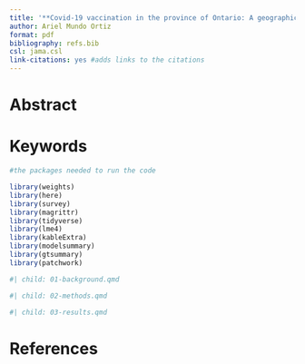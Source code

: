 ```yaml
---
title: '**Covid-19 vaccination in the province of Ontario: A geographical and socio-economical analysis**'
author: Ariel Mundo Ortiz
format: pdf
bibliography: refs.bib
csl: jama.csl
link-citations: yes #adds links to the citations
---
```



# Abstract


# Keywords {-}


```r
#the packages needed to run the code

library(weights)
library(here)
library(survey)
library(magrittr)
library(tidyverse)
library(lme4)
library(kableExtra)
library(modelsummary)
library(gtsummary)
library(patchwork)

```



```r
#| child: 01-background.qmd
```


```r
#| child: 02-methods.qmd
```


```r
#| child: 03-results.qmd
```

# References

::: {#refs}
:::